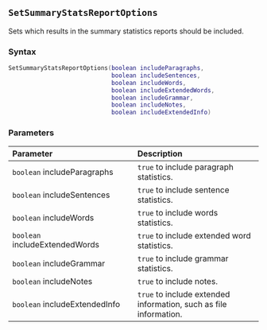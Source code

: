 ::: {.minipage data-latex="{\textwidth}"}
## `SetSummaryStatsReportOptions`

Sets which results in the summary statistics reports should be included.

### Syntax {-}

``` .lua
SetSummaryStatsReportOptions(boolean includeParagraphs,
                             boolean includeSentences,
                             boolean includeWords,
                             boolean includeExtendedWords,
                             boolean includeGrammar,
                             boolean includeNotes,
                             boolean includeExtendedInfo)
```

### Parameters {-}

**Parameter** | **Description**
| :-- | :-- |
| `boolean` includeParagraphs | `true` to include paragraph statistics. | 
| `boolean` includeSentences | `true` to include sentence statistics. |  
| `boolean` includeWords | `true` to include words statistics. | 
| `boolean` includeExtendedWords | `true` to include extended word statistics. |  
| `boolean` includeGrammar | `true` to include grammar statistics. | 
| `boolean` includeNotes | `true` to include notes. |  
| `boolean` includeExtendedInfo | `true` to include extended information, such as file information. | 
:::

